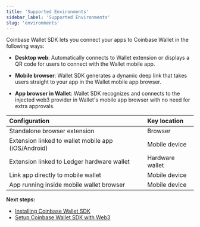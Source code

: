 ```yaml
---
title: 'Supported Environments'
sidebar_label: 'Supported Environments'
slug: 'environments'
---
```


Coinbase Wallet SDK lets you connect your apps to Coinbase Wallet in the following ways:

- **Desktop web**: Automatically connects to Wallet extension or displays a QR code for users to connect with the Wallet mobile app.

- **Mobile browser**: Wallet SDK generates a dynamic deep link that takes users straight to your app in the Wallet mobile app browser.

- **App browser in Wallet**: Wallet SDK recognizes and connects to the injected web3 provider in Wallet's mobile app browser with no need for extra approvals.

| Configuration                                       | Key location    |
| :-------------------------------------------------- | :-------------- |
| Standalone browser extension                        | Browser         |
| Extension linked to wallet mobile app (iOS/Android) | Mobile device   |
| Extension linked to Ledger hardware wallet          | Hardware wallet |
| Link app directly to mobile wallet                  | Mobile device   |
| App running inside mobile wallet browser            | Mobile device   |

**Next steps:**

- [Installing Coinbase Wallet SDK](./installing.mdx)
- [Setup Coinbase Wallet SDK with Web3](./setup.mdx)

